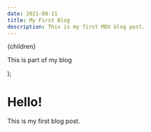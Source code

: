 ```yaml
---
date: 2021-08-11
title: My First Blog
description: This is my first MDX blog post.
---
```


<!-- import Layout from '../components/layout';

  <Layout>
    {children} <p>This is part of my blog</p>
  </Layout>
); -->

  <div>
    {children} <p>This is part of my blog</p>
  </div>
);

# Hello!

This is my first blog post.
